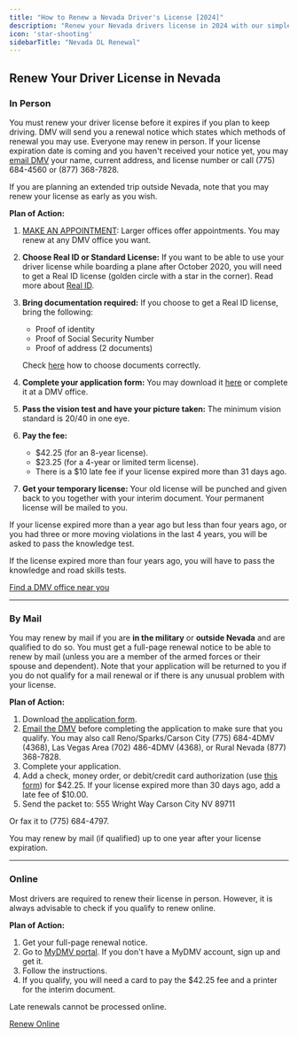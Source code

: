 ```yaml
---
title: "How to Renew a Nevada Driver's License [2024]"
description: "Renew your Nevada drivers license in 2024 with our simple, step-by-step guide. Find all the necessary requirements, forms, fees, and online renewal options to ensure a hassle-free experience. Stay legal and avoid fines - start your renewal process now!"
icon: 'star-shooting'
sidebarTitle: "Nevada DL Renewal"
---
```


## Renew Your Driver License in Nevada

### In Person

You must renew your driver license before it expires if you plan to keep driving. DMV will send you a renewal notice which states which methods of renewal you may use. Everyone may renew in person. If your license expiration date is coming and you haven't received your notice yet, you may [email DMV](http://dmvnv.com/contact_us.asp) your name, current address, and license number or call (775) 684-4560 or (877) 368-7828.

If you are planning an extended trip outside Nevada, note that you may renew your license as early as you wish.

**Plan of Action:**
1. [MAKE AN APPOINTMENT](http://dmvnv.com/dashpass.htm): Larger offices offer appointments. You may renew at any DMV office you want.
2. **Choose Real ID or Standard License:** If you want to be able to use your driver license while boarding a plane after October 2020, you will need to get a Real ID license (golden circle with a star in the corner). Read more about [Real ID](https://www.dhs.gov/real-id).
3. **Bring documentation required:** If you choose to get a Real ID license, bring the following:
   - Proof of identity
   - Proof of Social Security Number
   - Proof of address (2 documents)

   Check [here](http://www.dmvnv.com/dlresidency.htm) how to choose documents correctly.
4. **Complete your application form:** You may download it [here](http://www.dmvnv.com/pdfforms/dmv002en.pdf) or complete it at a DMV office.
5. **Pass the vision test and have your picture taken:** The minimum vision standard is 20/40 in one eye.
6. **Pay the fee:** 
   - $42.25 (for an 8-year license).
   - $23.25 (for a 4-year or limited term license).
   - There is a $10 late fee if your license expired more than 31 days ago.
7. **Get your temporary license:** Your old license will be punched and given back to you together with your interim document. Your permanent license will be mailed to you.

If your license expired more than a year ago but less than four years ago, or you had three or more moving violations in the last 4 years, you will be asked to pass the knowledge test.

If the license expired more than four years ago, you will have to pass the knowledge and road skills tests.

[Find a DMV office near you](https://driving-tests.org/dmv-near-me/)

---

### By Mail

You may renew by mail if you are **in the military** or **outside Nevada** and are qualified to do so. You must get a full-page renewal notice to be able to renew by mail (unless you are a member of the armed forces or their spouse and dependent). Note that your application will be returned to you if you do not qualify for a mail renewal or if there is any unusual problem with your license.

**Plan of Action:**
1. Download [the application form](http://dmvnv.com/pdfforms/dmv204.pdf).
2. [Email the DMV](http://dmvnv.com/contact_us.asp) before completing the application to make sure that you qualify. You may also call Reno/Sparks/Carson City (775) 684-4DMV (4368), Las Vegas Area (702) 486-4DMV (4368), or Rural Nevada (877) 368-7828.
3. Complete your application.
4. Add a check, money order, or debit/credit card authorization (use [this form](http://www.dmvnv.com/pdfforms/vp205.pdf)) for $42.25. If your license expired more than 30 days ago, add a late fee of $10.00.
5. Send the packet to:
555 Wright Way Carson City NV 89711

Or fax it to (775) 684-4797.

You may renew by mail (if qualified) up to one year after your license expiration.

---

### Online

Most drivers are required to renew their license in person. However, it is always advisable to check if you qualify to renew online.

**Plan of Action:**
1. Get your full-page renewal notice.
2. Go to [MyDMV portal](https://dmvapp.nv.gov/DMV/Application/DMVPortal/Pages/Default.aspx). If you don't have a MyDMV account, sign up and get it.
3. Follow the instructions.
4. If you qualify, you will need a card to pay the $42.25 fee and a printer for the interim document.

Late renewals cannot be processed online.

[Renew Online](https://dmvapp.nv.gov/DMV/Application/DMVPortal/Pages/Default.aspx)

<Snippet file="renewal-state-block.mdx" />